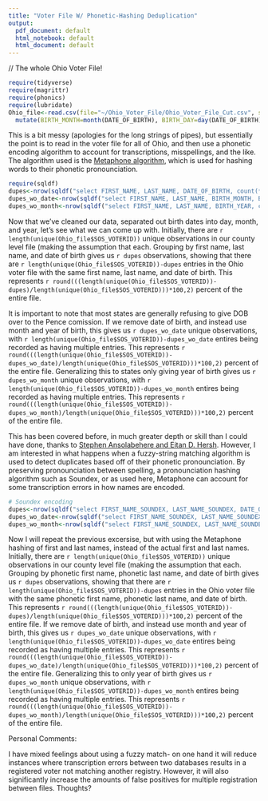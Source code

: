 ```yaml
---
title: "Voter File W/ Phonetic-Hashing Deduplication"
output:
  pdf_document: default
  html_notebook: default
  html_document: default
---
```


// The whole Ohio Voter File!

```r
require(tidyverse)
require(magrittr)
require(phonics)
require(lubridate)
Ohio_file<-read.csv(file="~/Ohio_Voter_File/Ohio_Voter_File_Cut.csv", sep=",", header=TRUE) %>% mutate(FIRST_NAME_SOUNDEX=metaphone(FIRST_NAME), LAST_NAME_SOUNDEX=metaphone(LAST_NAME)) %>% mutate(DATE_OF_BIRTH=as.Date(DATE_OF_BIRTH)) %>% 
  mutate(BIRTH_MONTH=month(DATE_OF_BIRTH), BIRTH_DAY=day(DATE_OF_BIRTH), BIRTH_YEAR=year(DATE_OF_BIRTH))
```

This is a bit messy (apologies for the long strings of pipes), but essentially the point is to read in the voter file for all of Ohio, and then use a phonetic encoding algorithm to account for transcriptions, misspellings, and the like. 
The algorithm used is the [Metaphone algorithm](https://xlinux.nist.gov/dads/HTML/metaphone.html), which is used for hashing words to their phonetic pronounciation. 

```r
require(sqldf)
dupes<-nrow(sqldf("select FIRST_NAME, LAST_NAME, DATE_OF_BIRTH, count(*) as number_unique from Ohio_file group by 1,2,3 order by 4 desc"))
dupes_wo_date<-nrow(sqldf("select FIRST_NAME, LAST_NAME, BIRTH_MONTH, BIRTH_YEAR, count(*) as number_unique from Ohio_file group by 1,2,3,4 order by 5 desc"))
dupes_wo_month<-nrow(sqldf("select FIRST_NAME, LAST_NAME, BIRTH_YEAR, count(*) as number_unique from Ohio_file group by 1,2,3 order by 4 desc"))


```


Now that we've cleaned our data, separated out birth dates into day, month, and year, let's see what we can come up with. Initially, there are `r length(unique(Ohio_file$SOS_VOTERID))` unique observations in our county level file (making the assumption that each. Grouping by first name, last name, and date of birth gives us `r dupes` observations, showing that there are `r length(unique(Ohio_file$SOS_VOTERID))-dupes` entries in the Ohio voter file with the same first name, last name, and date of birth. This represents `r round(((length(unique(Ohio_file$SOS_VOTERID))-dupes)/length(unique(Ohio_file$SOS_VOTERID)))*100,2)` percent of the entire file. 

It is important to note that most states are generally refusing to give DOB over to the Pence comission. If we remove date of birth, and instead use month and year of birth, this gives us `r dupes_wo_date` unique observations, with `r length(unique(Ohio_file$SOS_VOTERID))-dupes_wo_date` entires being recorded as having multiple entries. This represents `r round(((length(unique(Ohio_file$SOS_VOTERID))-dupes_wo_date)/length(unique(Ohio_file$SOS_VOTERID)))*100,2)` percent of the entire file. Generalizing this to states only giving year of birth gives us `r dupes_wo_month` unique observations, with `r length(unique(Ohio_file$SOS_VOTERID))-dupes_wo_month` entires being recorded as having multiple entries. This represents `r round(((length(unique(Ohio_file$SOS_VOTERID))-dupes_wo_month)/length(unique(Ohio_file$SOS_VOTERID)))*100,2)` percent of the entire file. 


This has been covered before, in much greater depth or skill than I could have done, thanks to [Stephen Ansolabehere and Eitan D. Hersh](http://www.eitanhersh.com/uploads/7/9/7/5/7975685/agdn_v1_4.pdf). However, I am interested in what happens when a fuzzy-string matching algorithm is used to detect duplicates based off of their phonetic pronounciation. By preserving pronounciation between spelling, a pronounciation hashing algorithm such as Soundex, or as used here, Metaphone can account for some transcription errors in how names are encoded. 


```r
# Soundex encoding 
dupes<-nrow(sqldf("select FIRST_NAME_SOUNDEX, LAST_NAME_SOUNDEX, DATE_OF_BIRTH, count(*) as number_unique from Ohio_file group by 1,2,3 order by 4 desc"))
dupes_wo_date<-nrow(sqldf("select FIRST_NAME_SOUNDEX, LAST_NAME_SOUNDEX, BIRTH_MONTH, BIRTH_YEAR, count(*) as number_unique from Ohio_file group by 1,2,3,4 order by 5 desc"))
dupes_wo_month<-nrow(sqldf("select FIRST_NAME_SOUNDEX, LAST_NAME_SOUNDEX, BIRTH_YEAR, count(*) as number_unique from Ohio_file group by 1,2,3 order by 4 desc"))
```


Now I will repeat the previous excersise, but with using the Metaphone hashing of first and last names, instead of the actual first and last names. Initially, there are `r length(unique(Ohio_file$SOS_VOTERID))` unique observations in our county level file (making the assumption that each. Grouping by phonetic first name, phonetic last name, and date of birth gives us `r dupes` observations, showing that there are `r length(unique(Ohio_file$SOS_VOTERID))-dupes` entries in the Ohio voter file with the same phonetic first name, phonetic last name, and date of birth. This represents `r round(((length(unique(Ohio_file$SOS_VOTERID))-dupes)/length(unique(Ohio_file$SOS_VOTERID)))*100,2)` percent of the entire file. If we remove date of birth, and instead use month and year of birth, this gives us `r dupes_wo_date` unique observations, with `r length(unique(Ohio_file$SOS_VOTERID))-dupes_wo_date` entires being recorded as having multiple entries. This represents `r round(((length(unique(Ohio_file$SOS_VOTERID))-dupes_wo_date)/length(unique(Ohio_file$SOS_VOTERID)))*100,2)` percent of the entire file. Generalizing this to only year of birth gives us `r dupes_wo_month` unique observations, with `r length(unique(Ohio_file$SOS_VOTERID))-dupes_wo_month` entires being recorded as having multiple entries. This represents `r round(((length(unique(Ohio_file$SOS_VOTERID))-dupes_wo_month)/length(unique(Ohio_file$SOS_VOTERID)))*100,2)` percent of the entire file. 
 
Personal Comments: 


I have mixed feelings about using a fuzzy match- on one hand it will reduce instances where transcription errors between two databases results in a registered voter not matching another registry. However, it will also significantly increase the amounts of false positives for multiple registration between files. Thoughts? 

